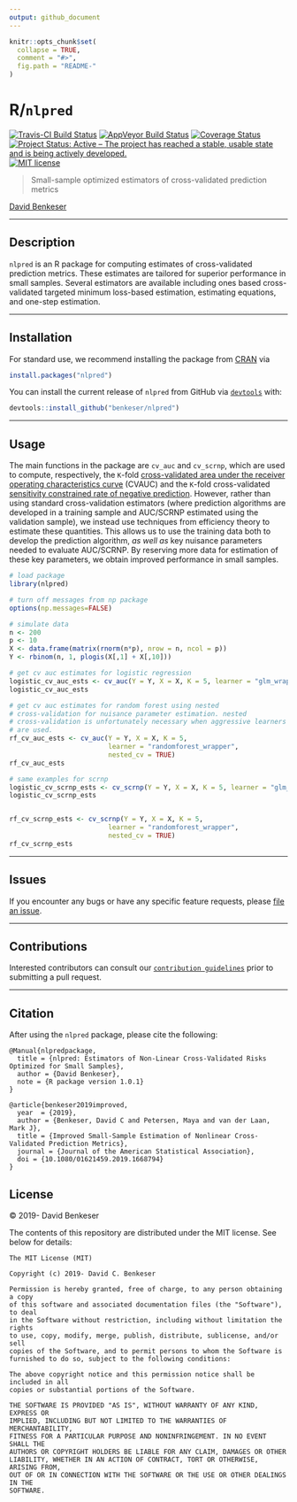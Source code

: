 ```yaml
---
output: github_document
---
```


<!-- README.md is generated from README.Rmd. Please edit that file -->

```r
knitr::opts_chunk$set(
  collapse = TRUE,
  comment = "#>",
  fig.path = "README-"
)
```

# R/`nlpred`

[![Travis-CI Build Status](https://travis-ci.org/benkeser/nlpred.svg?branch=master)](https://travis-ci.org/benkeser/nlpred)
[![AppVeyor Build  Status](https://ci.appveyor.com/api/projects/status/github/benkeser/nlpred?branch=master&svg=true)](https://ci.appveyor.com/project/benkeser/nlpred)
[![Coverage Status](https://img.shields.io/codecov/c/github/benkeser/nlpred/master.svg)](https://codecov.io/github/benkeser/nlpred?branch=master)
[![Project Status: Active – The project has reached a stable, usable state and is being actively developed.](http://www.repostatus.org/badges/latest/active.svg)](http://www.repostatus.org/#active)
[![MIT license](http://img.shields.io/badge/license-MIT-brightgreen.svg)](http://opensource.org/licenses/MIT)
<!-- [![CRAN](http://www.r-pkg.org/badges/version/nlpred)](http://www.r-pkg.org/pkg/nlpred) -->
<!-- [![CRAN downloads](https://cranlogs.r-pkg.org/badges/nlpred)](https://CRAN.R-project.org/package=nlpred) -->
<!-- [![DOI](https://zenodo.org/badge/DOI/10.5281/zenodo.835868.svg)](https://doi.org/10.5281/zenodo.835868) -->

> Small-sample optimized estimators of cross-validated prediction metrics

[David Benkeser](https://www.benkeserstatistics.com/) 

---

## Description

`nlpred` is an R package for computing estimates of cross-validated prediction metrics. These estimates are tailored for superior performance in small samples. Several estimators are available including ones based cross-validated targeted minimum loss-based estimation, estimating equations, and one-step estimation. 

---

## Installation

For standard use, we recommend installing the package from
[CRAN](https://cran.r-project.org/) via

```r
install.packages("nlpred")
```

You can install the current release of `nlpred` from GitHub via
[`devtools`](https://www.rstudio.com/products/rpackages/devtools/) with:

```r
devtools::install_github("benkeser/nlpred")
```
---

## Usage

The main functions in the package are `cv_auc` and `cv_scrnp`, which are used to 
compute, respectively, the `K`-fold [cross-validated area under the receiver operating
characteristics curve](http://projecteuclid.org/euclid.ejs/1437742107) (CVAUC) and 
the `K`-fold cross-validated [sensitivity constrained rate of negative prediction](https://onlinelibrary.wiley.com/doi/abs/10.1002/sim.7296). However, rather than using
standard cross-validation estimators (where prediction algorithms are developed in a 
training sample and AUC/SCRNP estimated using the validation sample), we instead use
techniques from efficiency theory to estimate these quantities. This allows us to use
the training data both to develop the prediction algorithm, *as well as* key nuisance 
parameters needed to evaluate AUC/SCRNP. By reserving more data for estimation of these
key parameters, we obtain improved performance in small samples. 

```r
# load package
library(nlpred)

# turn off messages from np package
options(np.messages=FALSE)

# simulate data
n <- 200
p <- 10
X <- data.frame(matrix(rnorm(n*p), nrow = n, ncol = p))
Y <- rbinom(n, 1, plogis(X[,1] + X[,10]))

# get cv auc estimates for logistic regression
logistic_cv_auc_ests <- cv_auc(Y = Y, X = X, K = 5, learner = "glm_wrapper")
logistic_cv_auc_ests

# get cv auc estimates for random forest using nested 
# cross-validation for nuisance parameter estimation. nested
# cross-validation is unfortunately necessary when aggressive learners 
# are used. 
rf_cv_auc_ests <- cv_auc(Y = Y, X = X, K = 5, 
						 learner = "randomforest_wrapper", 
						 nested_cv = TRUE)
rf_cv_auc_ests

# same examples for scrnp
logistic_cv_scrnp_ests <- cv_scrnp(Y = Y, X = X, K = 5, learner = "glm_wrapper")
logistic_cv_scrnp_ests


rf_cv_scrnp_ests <- cv_scrnp(Y = Y, X = X, K = 5, 
						 learner = "randomforest_wrapper", 
						 nested_cv = TRUE)
rf_cv_scrnp_ests
```

---

## Issues

If you encounter any bugs or have any specific feature requests, please [file an
issue](https://github.com/benkeser/nlpred/issues).

---

## Contributions

Interested contributors can consult our [`contribution guidelines`](https://github.com/benkeser/nlpred/blob/master/CONTRIBUTING.md) prior to submitting a pull request.

---

## Citation 

After using the `nlpred` package, please cite the following: 

	@Manual{nlpredpackage,
	  title = {nlpred: Estimators of Non-Linear Cross-Validated Risks Optimized for Small Samples},
	  author = {David Benkeser},
	  note = {R package version 1.0.1}
	}

	@article{benkeser2019improved,
	  year  = {2019},
	  author = {Benkeser, David C and Petersen, Maya and van der Laan, Mark J},
	  title = {Improved Small-Sample Estimation of Nonlinear Cross-Validated Prediction Metrics},
	  journal = {Journal of the American Statistical Association},
	  doi = {10.1080/01621459.2019.1668794}
	}

## License

&copy; 2019- David Benkeser

The contents of this repository are distributed under the MIT license. See
below for details:
```
The MIT License (MIT)

Copyright (c) 2019- David C. Benkeser

Permission is hereby granted, free of charge, to any person obtaining a copy
of this software and associated documentation files (the "Software"), to deal
in the Software without restriction, including without limitation the rights
to use, copy, modify, merge, publish, distribute, sublicense, and/or sell
copies of the Software, and to permit persons to whom the Software is
furnished to do so, subject to the following conditions:

The above copyright notice and this permission notice shall be included in all
copies or substantial portions of the Software.

THE SOFTWARE IS PROVIDED "AS IS", WITHOUT WARRANTY OF ANY KIND, EXPRESS OR
IMPLIED, INCLUDING BUT NOT LIMITED TO THE WARRANTIES OF MERCHANTABILITY,
FITNESS FOR A PARTICULAR PURPOSE AND NONINFRINGEMENT. IN NO EVENT SHALL THE
AUTHORS OR COPYRIGHT HOLDERS BE LIABLE FOR ANY CLAIM, DAMAGES OR OTHER
LIABILITY, WHETHER IN AN ACTION OF CONTRACT, TORT OR OTHERWISE, ARISING FROM,
OUT OF OR IN CONNECTION WITH THE SOFTWARE OR THE USE OR OTHER DEALINGS IN THE
SOFTWARE.
```
